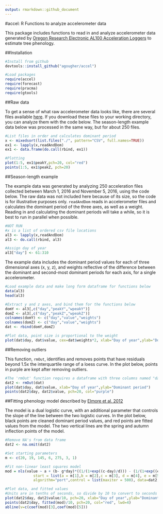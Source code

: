 ```yaml
---
output: rmarkdown::github_document
---
```


#accel: R Functions to analyze accelerometer data

This package includes functions to read in and analyze accelerometer data generated by [Oregon Research Electronic AL100 Acceleration Loggers](https://sites.google.com/site/oregonresearchelectronics/home) to estimate tree phenology.

##Installation

```r
#Install from github
devtools::install_github("agougher/accel")
```


```r
#Load packages
require(accel)
require(forecast)
require(pracma)
require(gtools)
```

##Raw data

To get a sense of what raw accelerometer data looks like, there are several files available [here](https://github.com/agougher/Public-data/tree/master/accel). If you download these files to your working directory, you can analyze them with the code below. The season-length example data below was processed in the same way, but for about 250 files.

```r
#List files in order and calculates dominant period
x <- mixedsort(list.files("./", pattern="CSV", full.names=TRUE))
ex1 <- lapply(x,readAndDom)
ex1 <- data.frame(do.call(rbind, ex1))

#Plotting
plot(1:5, ex1$peakY,pch=20, col="red")
points(1:5, ex1$peakZ, pch=20)

```

##Season-length example

The example data was generated by analyzing 250 acceleration files collected between March 1, 2016 and November 5, 2016, using the code below. The raw data was not included here because of its size, so the code is for illustrative purposes only. `readAndDom` reads in accelerometer files and calculates the dominant period of the three axes, as well as a weight. Reading in and calculating the dominant periods will take a while, so it is best to run in parallel when possible.

```r
#NOT RUN
#x is a list of ordered csv file locations
al3 <- lapply(x,readAndDom)
al3 <- do.call(rbind, al3)

#Assign day of year
al3["day"] <- 61:310
```

The example data includes the dominant period values for each of three dimensional axes (x, y, z), and weights reflective of the difference between the dominant and second-most dominant periods for each axis, for a single accelerometer.
```r
#Load example data and make long form dataframe for functions below
data(al3)
head(al3)

#Extract y and z axes, and bind them for the functions below
domY <- al3[,c("day","peakY","wpeakY")]
domZ <- al3[,c("day","peakZ","wpeakZ")]
colnames(domY) <- c("day","value","weights")
colnames(domZ) <- c("day","value","weights")
dat <- rbind(domY,domZ)

#Plot data, point size is proportional to the weight
plot(dat$day, dat$value, cex=dat$weights*2, xlab="Day of year",ylab="Dominant period")
```

##Removing outliers

This function, `rmOut`, identifies and removes points that have residuals beyond 1.5x the interquartile range of a loess curve. In the plot below, points in purple are kept after removing outliers.
```r
#The 'rmOut' function requires a dataframe with three columns named "day","value", and "weights"
dat2 <- rmOut(dat)
plot(dat$day, dat$value, xlab="Day of year",ylab="Dominant period")
points(dat2$day, dat2$value, pch=20, col="purple")
```

##Fitting phenology model described by [Elmore et al. 2012](http://onlinelibrary.wiley.com/doi/10.1111/j.1365-2486.2011.02521.x/full)

The model is a dual logistic curve, with an additional parameter that controls the slope of the line between the two logistic curves. In the plot below, black points are cleaned dominant period values, and red points are fitted values from the model. The two vertical lines are the spring and autumn inflection points of the model.

```r
#Remove NA's from data frame
dat2 <- na.omit(dat2)

#Set starting parameters
m <- c(20, 19, 145, 6, 275, 3, 1)

#Fit non-linear least squares model
mod = nls(value ~ a + (b- g*day)*((1/(1+exp((c-day)/d))) - (1/(1+exp((e-day)/f)))), 
             start = list(a = m[1],b = m[2],c = m[3], d = m[4], e = m[5], f = m[6], g = m[7] ), 
             algorithm="port",control = list(maxiter = 500), data=dat2, weights=dat2$weights^2)

#Plot data, and fitted values
#Units are in tenths of seconds, so divide by 10 to convert to seconds
plot(dat2$day, dat2$value/10, pch=20, xlab="Day of year",ylab="Dominant period (s)")
points(dat2$day, fitted(mod)/10, pch=20, col="red", lwd=4)
abline(v=c(coef(mod)[3],coef(mod)[5]))
```

